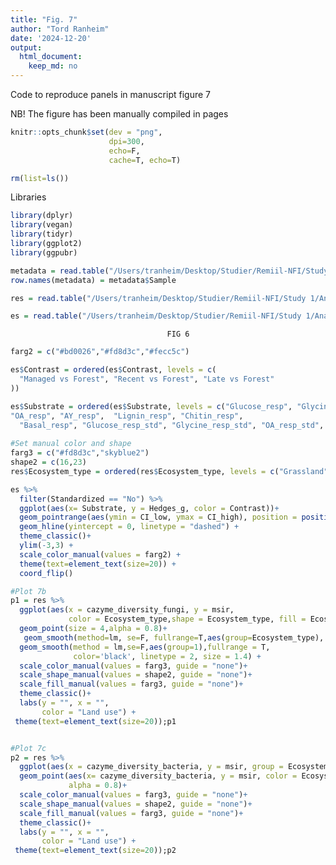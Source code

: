 ```yaml
---
title: "Fig. 7"
author: "Tord Ranheim"
date: '2024-12-20'
output:
  html_document:
    keep_md: no
---
```



Code to reproduce panels in manuscript figure 7

NB! The figure has been manually compiled in pages


```r
knitr::opts_chunk$set(dev = "png",
                      dpi=300,
                      echo=F,
                      cache=T, echo=T)
```


```r
rm(list=ls())
```


Libraries
```r
library(dplyr)
library(vegan)
library(tidyr)
library(ggplot2)
library(ggpubr)
```



```r

metadata = read.table("/Users/tranheim/Desktop/Studier/Remiil-NFI/Study 1/Processing/Metadata/Result/metadata.txt")
row.names(metadata) = metadata$Sample

res = read.table("/Users/tranheim/Desktop/Studier/Remiil-NFI/Study 1/Analyses/SIR/Results/res_sir.txt")

es = read.table("/Users/tranheim/Desktop/Studier/Remiil-NFI/Study 1/Analyses/SIR/Results/res_effectsize.txt", sep = "\t",header = T)

```


                                       FIG 6
#############################################################################################

```r

farg2 = c("#bd0026","#fd8d3c","#fecc5c")

es$Contrast = ordered(es$Contrast, levels = c(
  "Managed vs Forest", "Recent vs Forest", "Late vs Forest"
))

es$Substrate = ordered(es$Substrate, levels = c("Glucose_resp", "Glycine_resp",
"OA_resp", "AY_resp",  "Lignin_resp", "Chitin_resp",
  "Basal_resp", "Glucose_resp_std", "Glycine_resp_std", "OA_resp_std",  "AY_resp_std", "Lignin_resp_std", "Chitin_resp_std"))
                                   
#Set manual color and shape
farg3 = c("#fd8d3c","skyblue2")
shape2 = c(16,23)
res$Ecosystem_type = ordered(res$Ecosystem_type, levels = c("Grassland","Forest"))

```


```r

es %>%
  filter(Standardized == "No") %>%
  ggplot(aes(x= Substrate, y = Hedges_g, color = Contrast))+
  geom_pointrange(aes(ymin = CI_low, ymax = CI_high), position = position_dodge(0.6))+
  geom_hline(yintercept = 0, linetype = "dashed") +
  theme_classic()+
  ylim(-3,3) +
  scale_color_manual(values = farg2) +
  theme(text=element_text(size=20)) + 
  coord_flip()

```


```r

#Plot 7b
p1 = res %>% 
  ggplot(aes(x = cazyme_diversity_fungi, y = msir, 
             color = Ecosystem_type,shape = Ecosystem_type, fill = Ecosystem_type)) +
  geom_point(size = 4,alpha = 0.8)+
   geom_smooth(method=lm, se=F, fullrange=T,aes(group=Ecosystem_type), size = 2)+
  geom_smooth(method = lm,se=F,aes(group=1),fullrange = T, 
              color='black', linetype = 2, size = 1.4) +
  scale_color_manual(values = farg3, guide = "none")+
  scale_shape_manual(values = shape2, guide = "none")+
  scale_fill_manual(values = farg3, guide = "none")+
  theme_classic()+
  labs(y = "", x = "",
       color = "Land use") +
 theme(text=element_text(size=20));p1


#Plot 7c
p2 = res %>% 
  ggplot(aes(x = cazyme_diversity_bacteria, y = msir, group = Ecosystem_type)) +
  geom_point(aes(x= cazyme_diversity_bacteria, y = msir, color = Ecosystem_type, shape = Ecosystem_type, fill = Ecosystem_type), size = 4,
             alpha = 0.8)+
  scale_color_manual(values = farg3, guide = "none")+
  scale_shape_manual(values = shape2, guide = "none")+
  scale_fill_manual(values = farg3, guide = "none")+
  theme_classic()+
  labs(y = "", x = "",
       color = "Land use") +
 theme(text=element_text(size=20));p2

```



